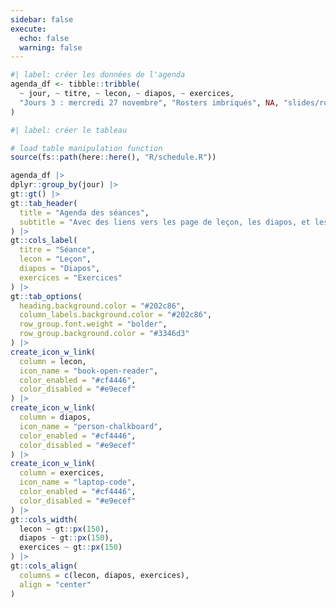 ```yaml
---
sidebar: false
execute: 
  echo: false
  warning: false
---
```



```r
#| label: créer les données de l'agenda
agenda_df <- tibble::tribble(
  ~ jour, ~ titre, ~ lecon, ~ diapos, ~ exercices,
  "Jours 3 : mercredi 27 novembre", "Rosters imbriqués", NA, "slides/rosters_imbriques/rosters_imbriques.qmd", NA,
)
```


```r
#| label: créer le tableau

# load table manipulation function
source(fs::path(here::here(), "R/schedule.R"))

agenda_df |>
dplyr::group_by(jour) |>
gt::gt() |>
gt::tab_header(
  title = "Agenda des séances",
  subtitle = "Avec des liens vers les page de leçon, les diapos, et les exercices"
) |>
gt::cols_label(
  titre = "Séance",
  lecon = "Leçon",
  diapos = "Diapos",
  exercices = "Exercices"
) |>
gt::tab_options(
  heading.background.color = "#202c86",
  column_labels.background.color = "#202c86",
  row_group.font.weight = "bolder",
  row_group.background.color = "#3346d3"
) |>
create_icon_w_link(
  column = lecon,
  icon_name = "book-open-reader",
  color_enabled = "#cf4446",
  color_disabled = "#e9ecef"
) |>
create_icon_w_link(
  column = diapos,
  icon_name = "person-chalkboard",
  color_enabled = "#cf4446",
  color_disabled = "#e9ecef"
) |>
create_icon_w_link(
  column = exercices,
  icon_name = "laptop-code",
  color_enabled = "#cf4446",
  color_disabled = "#e9ecef"
) |>
gt::cols_width(
  lecon ~ gt::px(150),
  diapos ~ gt::px(150),
  exercices ~ gt::px(150)
) |>
gt::cols_align(
  columns = c(lecon, diapos, exercices),
  align = "center"
)

```